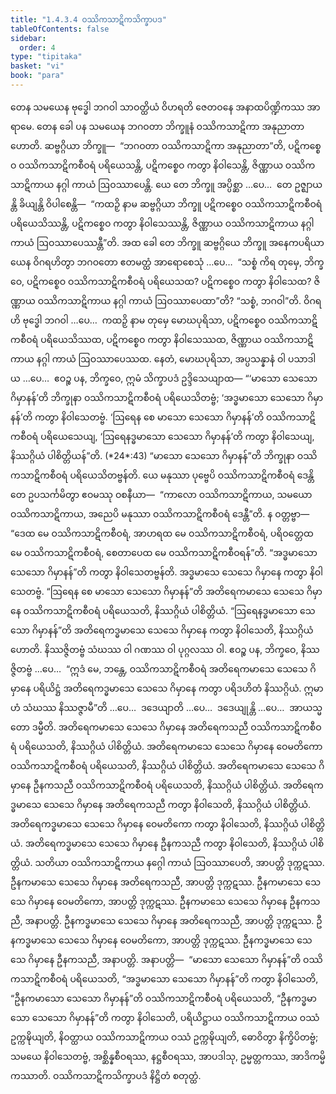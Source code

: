 ```yaml
---
title: "1.4.3.4 ဝဿိကသာဋိကသိက္ခာပဒ"
tableOfContents: false
sidebar:
  order: 4
type: "tipitaka"
basket: "vi"
book: "para"
---
```



<DynamicBreadcrumb />

<Division number="626" book="para" e="ch" v="1" p="364">

<Paragraph number="2323" book="para">
တေန သမယေန ဗုဒ္ဓေါ ဘဂဝါ သာဝတ္ထိယံ ဝိဟရတိ ဇေတဝနေ အနာထပိဏ္ဍိကဿ အာရာမေ. တေန ခေါ ပန သမယေန ဘဂဝတာ ဘိက္ခူနံ ဝဿိကသာဋိကာ အနုညာတာ ဟောတိ. ဆဗ္ဗဂ္ဂိယာ ဘိက္ခူ—  “ဘဂဝတာ ဝဿိကသာဋိကာ အနုညာတာ”တိ, ပဋိကစ္စေဝ ဝဿိကသာဋိကစီဝရံ ပရိယေသန္တိ, ပဋိကစ္စေဝ ကတွာ နိဝါသေန္တိ, ဇိဏ္ဏာယ ဝဿိကသာဋိကာယ နဂ္ဂါ ကာယံ ဩဝဿာပေန္တိ. ယေ တေ ဘိက္ခူ အပ္ပိစ္ဆာ …ပေ…  တေ ဥဇ္ဈာယန္တိ ခိယျန္တိ ဝိပါစေန္တိ—  “ကထဉှိ နာမ ဆဗ္ဗဂ္ဂိယာ ဘိက္ခူ ပဋိကစ္စေဝ ဝဿိကသာဋိကစီဝရံ ပရိယေသိဿန္တိ, ပဋိကစ္စေဝ ကတွာ နိဝါသေဿန္တိ, ဇိဏ္ဏာယ ဝဿိကသာဋိကာယ နဂ္ဂါ ကာယံ ဩဝဿာပေဿန္တီ”တိ.
</Paragraph>

<Paragraph number="2324" book="para">
အထ ခေါ တေ ဘိက္ခူ ဆဗ္ဗဂ္ဂိယေ ဘိက္ခူ အနေကပရိယာယေန ဝိဂရဟိတွာ ဘဂဝတော ဧတမတ္ထံ အာရောစေသုံ …ပေ…  “သစ္စံ ကိရ တုမှေ, ဘိက္ခဝေ, ပဋိကစ္စေဝ ဝဿိကသာဋိကစီဝရံ ပရိယေသထ? ပဋိကစ္စေဝ ကတွာ နိဝါသေထ? ဇိဏ္ဏာယ ဝဿိကသာဋိကာယ နဂ္ဂါ ကာယံ ဩဝဿာပေထာ”တိ? “သစ္စံ, ဘဂဝါ”တိ. ဝိဂရဟိ ဗုဒ္ဓေါ ဘဂဝါ …ပေ…  ကထဉှိ နာမ တုမှေ မောဃပုရိသာ, ပဋိကစ္စေဝ ဝဿိကသာဋိကစီဝရံ ပရိယေသိဿထ, ပဋိကစ္စေဝ ကတွာ နိဝါသေဿထ, ဇိဏ္ဏာယ ဝဿိကသာဋိကာယ နဂ္ဂါ ကာယံ ဩဝဿာပေဿထ. နေတံ, မောဃပုရိသာ, အပ္ပသန္နာနံ ဝါ ပသာဒါယ …ပေ…  ဧဝဉ္စ ပန, ဘိက္ခဝေ, ဣမံ သိက္ခာပဒံ ဥဒ္ဒိသေယျာထ—
</Paragraph>

</Division>
<Division number="627" book="para" e="ch" v="1" p="365">

<Paragraph number="2325" book="para">
<Emphasis>“‘မာသော သေသော ဂိမှာနန်’တိ ဘိက္ခုနာ ဝဿိကသာဋိကစီဝရံ ပရိယေသိတဗ္ဗံ</Emphasis>; <Emphasis>‘အဒ္ဓမာသော</Emphasis> <Emphasis>သေသော ဂိမှာနန်’တိ ကတွာ နိဝါသေတဗ္ဗံ</Emphasis>. <Emphasis>‘ဩရေန စေ မာသော သေသော ဂိမှာနန်’တိ ဝဿိကသာဋိကစီဝရံ ပရိယေသေယျ, ‘ဩရေနဒ္ဓမာသော သေသော ဂိမှာနန်’တိ ကတွာ နိဝါသေယျ, နိဿဂ္ဂိယံ ပါစိတ္တိယန်”</Emphasis>တိ. (*24*:<Emphasis>43</Emphasis>)
</Paragraph>

</Division>
<Division number="628" book="para" e="ch" v="1" p="365">

<Paragraph number="2326" book="para">
<Emphasis>“မာသော သေသော ဂိမှာနန်”တိ ဘိက္ခုနာ ဝဿိကသာဋိကစီဝရံ ပရိယေသိတဗ္ဗန်</Emphasis>တိ. ယေ မနုဿာ ပုဗ္ဗေပိ ဝဿိကသာဋိကစီဝရံ ဒေန္တိ တေ ဥပသင်္ကမိတွာ ဧဝမဿု ဝစနီယာ—  “ကာလော ဝဿိကသာဋိကာယ, သမယော ဝဿိကသာဋိကာယ, အညေပိ မနုဿာ ဝဿိကသာဋိကစီဝရံ ဒေန္တီ”တိ. န ဝတ္တဗ္ဗာ—  “ဒေထ မေ ဝဿိကသာဋိကစီဝရံ, အာဟရထ မေ ဝဿိကသာဋိကစီဝရံ, ပရိဝတ္တေထ မေ ဝဿိကသာဋိကစီဝရံ, စေတာပေထ မေ ဝဿိကသာဋိကစီဝရန်”တိ.
</Paragraph>

<Paragraph number="2327" book="para">
<Emphasis>“အဒ္ဓမာသော သေသော ဂိမှာနန်”တိ ကတွာ နိဝါသေတဗ္ဗန်</Emphasis>တိ. အဒ္ဓမာသေ သေသေ ဂိမှာနေ ကတွာ နိဝါသေတဗ္ဗံ.
</Paragraph>

<Paragraph number="2328" book="para">
<Emphasis>“ဩရေန စေ မာသော သေသော ဂိမှာနန်”</Emphasis>တိ အတိရေကမာသေ သေသေ ဂိမှာနေ ဝဿိကသာဋိကစီဝရံ ပရိယေသတိ, နိဿဂ္ဂိယံ ပါစိတ္တိယံ.
</Paragraph>

<Paragraph number="2329" book="para">
<Emphasis>“ဩရေနဒ္ဓမာသော သေသော ဂိမှာနန်”</Emphasis>တိ အတိရေကဒ္ဓမာသေ သေသေ ဂိမှာနေ ကတွာ နိဝါသေတိ, နိဿဂ္ဂိယံ ဟောတိ. နိဿဇ္ဇိတဗ္ဗံ သံဃဿ ဝါ ဂဏဿ ဝါ ပုဂ္ဂလဿ ဝါ. ဧဝဉ္စ ပန, ဘိက္ခဝေ, နိဿဇ္ဇိတဗ္ဗံ …ပေ…  “ဣဒံ မေ, ဘန္တေ, ဝဿိကသာဋိကစီဝရံ အတိရေကမာသေ သေသေ ဂိမှာနေ ပရိယိဋ္ဌံ အတိရေကဒ္ဓမာသေ သေသေ ဂိမှာနေ ကတွာ ပရိဒဟိတံ နိဿဂ္ဂိယံ. ဣမာဟံ သံဃဿ နိဿဇ္ဇာမီ”တိ …ပေ…  ဒဒေယျာတိ …ပေ…  ဒဒေယျုန္တိ …ပေ…  အာယသ္မတော ဒမ္မီတိ.
</Paragraph>

</Division>
<Division number="629" book="para" e="ch" v="1" p="366">

<Paragraph number="2330" book="para">
အတိရေကမာသေ သေသေ ဂိမှာနေ အတိရေကသညီ ဝဿိကသာဋိကစီဝရံ ပရိယေသတိ, နိဿဂ္ဂိယံ ပါစိတ္တိယံ. အတိရေကမာသေ သေသေ ဂိမှာနေ ဝေမတိကော ဝဿိကသာဋိကစီဝရံ ပရိယေသတိ, နိဿဂ္ဂိယံ ပါစိတ္တိယံ. အတိရေကမာသေ သေသေ ဂိမှာနေ ဦနကသညီ ဝဿိကသာဋိကစီဝရံ ပရိယေသတိ, နိဿဂ္ဂိယံ ပါစိတ္တိယံ.
</Paragraph>

<Paragraph number="2331" book="para">
အတိရေကဒ္ဓမာသေ သေသေ ဂိမှာနေ အတိရေကသညီ ကတွာ နိဝါသေတိ, နိဿဂ္ဂိယံ ပါစိတ္တိယံ. အတိရေကဒ္ဓမာသေ သေသေ ဂိမှာနေ ဝေမတိကော ကတွာ နိဝါသေတိ, နိဿဂ္ဂိယံ ပါစိတ္တိယံ. အတိရေကဒ္ဓမာသေ သေသေ ဂိမှာနေ ဦနကသညီ ကတွာ နိဝါသေတိ, နိဿဂ္ဂိယံ ပါစိတ္တိယံ.
</Paragraph>

<Paragraph number="2332" book="para">
သတိယာ ဝဿိကသာဋိကာယ နဂ္ဂေါ ကာယံ ဩဝဿာပေတိ, အာပတ္တိ ဒုက္ကဋဿ. ဦနကမာသေ သေသေ ဂိမှာနေ အတိရေကသညီ, အာပတ္တိ ဒုက္ကဋဿ. ဦနကမာသေ သေသေ ဂိမှာနေ ဝေမတိကော, အာပတ္တိ ဒုက္ကဋဿ. ဦနကမာသေ သေသေ ဂိမှာနေ ဦနကသညီ, အနာပတ္တိ.
</Paragraph>

<Paragraph number="2333" book="para">
ဦနကဒ္ဓမာသေ သေသေ ဂိမှာနေ အတိရေကသညီ, အာပတ္တိ ဒုက္ကဋဿ. ဦနကဒ္ဓမာသေ သေသေ ဂိမှာနေ ဝေမတိကော, အာပတ္တိ ဒုက္ကဋဿ. ဦနကဒ္ဓမာသေ သေသေ ဂိမှာနေ ဦနကသညီ, အနာပတ္တိ.
</Paragraph>

</Division>
<Division number="630" book="para" e="ch" v="1" p="366">

<Paragraph number="2334" book="para">
အနာပတ္တိ—  “မာသော သေသော ဂိမှာနန်”တိ ဝဿိကသာဋိကစီဝရံ ပရိယေသတိ, “အဒ္ဓမာသော သေသော ဂိမှာနန်”တိ ကတွာ နိဝါသေတိ, “ဦနကမာသော သေသော ဂိမှာနန်”တိ ဝဿိကသာဋိကစီဝရံ ပရိယေသတိ, “ဦနကဒ္ဓမာသော သေသော ဂိမှာနန်”တိ ကတွာ နိဝါသေတိ, ပရိယိဋ္ဌာယ ဝဿိကသာဋိကာယ ဝဿံ ဥက္ကဍ္ဎိယျတိ, နိဝတ္ထာယ ဝဿိကသာဋိကာယ ဝဿံ ဥက္ကဍ္ဎိယျတိ, ဓောဝိတွာ နိက္ခိပိတဗ္ဗံ; သမယေ နိဝါသေတဗ္ဗံ, အစ္ဆိန္နစီဝရဿ, နဋ္ဌစီဝရဿ, အာပဒါသု, ဥမ္မတ္တကဿ, အာဒိကမ္မိကဿာတိ.

</Paragraph>
</Division>

<Paragraph number="2335" type="center" book="para">
ဝဿိကသာဋိကသိက္ခာပဒံ နိဋ္ဌိတံ စတုတ္ထံ.
</Paragraph>